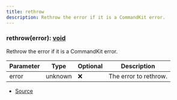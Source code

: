 ```yaml
---
title: rethrow
description: Rethrow the error if it is a CommandKit error.
---
```



### rethrow(error): [void](https://developer.mozilla.org/en-US/docs/Web/JavaScript/Reference/Global_Objects/undefined)

Rethrow the error if it is a CommandKit error.



| Parameter | Type | Optional | Description |
| ----------- | ----------- | ----------- | ----------- |
| error | unknown | ❌ | The error to rethrow. |


- [Source](https://github.com/underctrl-io/commandkit/blob/f8cc07d11d2ae5ed7f529adff1649936223e27b2/packages/commandkit/src/app/middleware/signals.ts#L21)